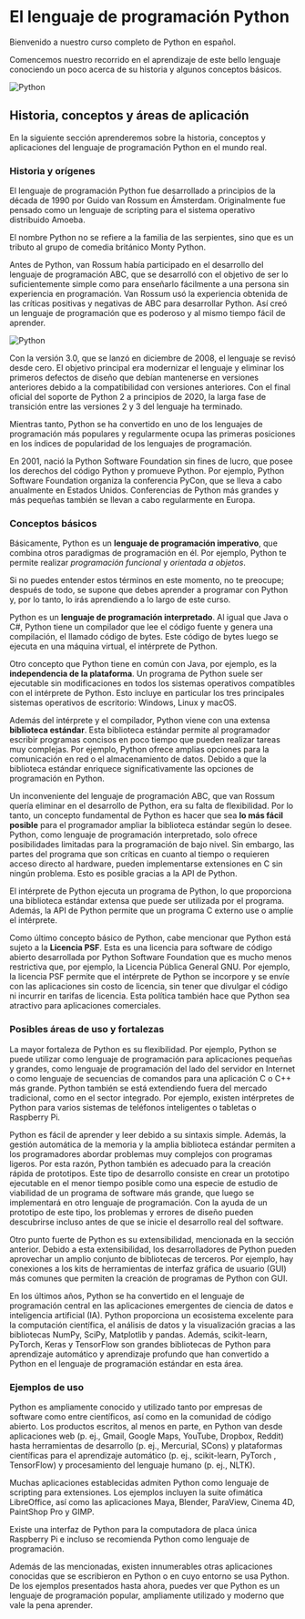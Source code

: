 
# El lenguaje de programación Python

Bienvenido a nuestro curso completo de Python en español.

Comencemos nuestro recorrido en el aprendizaje de este bello lenguaje conociendo un poco acerca de su historia y algunos conceptos básicos.

![Python](/assets/python/python.png)

## Historia, conceptos y áreas de aplicación

En la siguiente sección aprenderemos sobre la historia, conceptos y aplicaciones del lenguaje de programación Python en el mundo real.

### Historia y orígenes

El lenguaje de programación Python fue desarrollado a principios de la década de 1990 por Guido van Rossum en Ámsterdam. Originalmente fue pensado como un lenguaje de scripting para el sistema operativo distribuido Amoeba.

<Callout type="info" emoji="👋">
  El nombre Python no se refiere a la familia de las serpientes, sino que es un tributo al grupo de comedia británico Monty Python.
</Callout>

Antes de Python, van Rossum había participado en el desarrollo del lenguaje de programación ABC, que se desarrolló con el objetivo de ser lo suficientemente simple como para enseñarlo fácilmente a una persona sin experiencia en programación. Van Rossum usó la experiencia obtenida de las críticas positivas y negativas de ABC para desarrollar Python. Así creó un lenguaje de programación que es poderoso y al mismo tiempo fácil de aprender.

![Python](/assets/python/guido-van-rossum.jpg)

Con la versión 3.0, que se lanzó en diciembre de 2008, el lenguaje se revisó desde cero. El objetivo principal era modernizar el lenguaje y eliminar los primeros defectos de diseño que debían mantenerse en versiones anteriores debido a la compatibilidad con versiones anteriores. Con el final oficial del soporte de Python 2 a principios de 2020, la larga fase de transición entre las versiones 2 y 3 del lenguaje ha terminado.

Mientras tanto, Python se ha convertido en uno de los lenguajes de programación más populares y regularmente ocupa las primeras posiciones en los índices de popularidad de los lenguajes de programación.

En 2001, nació la Python Software Foundation sin fines de lucro, que posee los derechos del código Python y promueve Python. Por ejemplo, Python Software Foundation organiza la conferencia PyCon, que se lleva a cabo anualmente en Estados Unidos. Conferencias de Python más grandes y más pequeñas también se llevan a cabo regularmente en Europa.

### Conceptos básicos

Básicamente, Python es un **lenguaje de programación imperativo**, que combina otros paradigmas de programación en él. Por ejemplo, Python te permite realizar *programación funcional* y *orientada a objetos*. 

<Callout>
  Si no puedes entender estos términos en este momento, no te preocupe; después de todo, se supone que debes aprender a programar con Python y, por lo tanto, lo irás aprendiendo a lo largo de este curso.
</Callout>

Python es un **lenguaje de programación interpretado**. Al igual que Java o C#, Python tiene un compilador que lee el código fuente y genera una compilación, el llamado código de bytes. Este código de bytes luego se ejecuta en una máquina virtual, el intérprete de Python.

Otro concepto que Python tiene en común con Java, por ejemplo, es la **independencia de la plataforma**. Un programa de Python suele ser ejecutable sin modificaciones en todos los sistemas operativos compatibles con el intérprete de Python. Esto incluye en particular los tres principales sistemas operativos de escritorio: Windows, Linux y macOS.

Además del intérprete y el compilador, Python viene con una extensa **biblioteca estándar**. Esta biblioteca estándar permite al programador escribir programas concisos en poco tiempo que pueden realizar tareas muy complejas. Por ejemplo, Python ofrece amplias opciones para la comunicación en red o el almacenamiento de datos. Debido a que la biblioteca estándar enriquece significativamente las opciones de programación en Python.

Un inconveniente del lenguaje de programación ABC, que van Rossum quería eliminar en el desarrollo de Python, era su falta de flexibilidad. Por lo tanto, un concepto fundamental de Python es hacer que sea **lo más fácil posible** para el programador ampliar la biblioteca estándar según lo desee. Python, como lenguaje de programación interpretado, solo ofrece posibilidades limitadas para la programación de bajo nivel. Sin embargo, las partes del programa que son críticas en cuanto al tiempo o requieren acceso directo al hardware, pueden implementarse extensiones en C sin ningún problema. Esto es posible gracias a la API de Python.

El intérprete de Python ejecuta un programa de Python, lo que proporciona una biblioteca estándar extensa que puede ser utilizada por el programa. Además, la API de Python permite que un programa C externo use o amplíe el intérprete.

Como último concepto básico de Python, cabe mencionar que Python está sujeto a la **Licencia PSF**. Esta es una licencia para software de código abierto desarrollada por Python Software Foundation que es mucho menos restrictiva que, por ejemplo, la Licencia Pública General GNU. Por ejemplo, la licencia PSF permite que el intérprete de Python se incorpore y se envíe con las aplicaciones sin costo de licencia, sin tener que divulgar el código ni incurrir en tarifas de licencia. Esta política también hace que Python sea atractivo para aplicaciones comerciales.

### Posibles áreas de uso y fortalezas

La mayor fortaleza de Python es su flexibilidad. Por ejemplo, Python se puede utilizar como lenguaje de programación para aplicaciones pequeñas y grandes, como lenguaje de programación del lado del servidor en Internet o como lenguaje de secuencias de comandos para una aplicación C o C++ más grande. Python también se está extendiendo fuera del mercado tradicional, como en el sector integrado. Por ejemplo, existen intérpretes de Python para varios sistemas de teléfonos inteligentes o tabletas o Raspberry Pi.

Python es fácil de aprender y leer debido a su sintaxis simple. Además, la gestión automática de la memoria y la amplia biblioteca estándar permiten a los programadores abordar problemas muy complejos con programas ligeros. Por esta razón, Python también es adecuado para la creación rápida de prototipos. Este tipo de desarrollo consiste en crear un prototipo ejecutable en el menor tiempo posible como una especie de estudio de viabilidad de un programa de software más grande, que luego se implementará en otro lenguaje de programación. Con la ayuda de un prototipo de este tipo, los problemas y errores de diseño pueden descubrirse incluso antes de que se inicie el desarrollo real del software.

Otro punto fuerte de Python es su extensibilidad, mencionada en la sección anterior. Debido a esta extensibilidad, los desarrolladores de Python pueden aprovechar un amplio conjunto de bibliotecas de terceros. Por ejemplo, hay conexiones a los kits de herramientas de interfaz gráfica de usuario (GUI) más comunes que permiten la creación de programas de Python con GUI.

En los últimos años, Python se ha convertido en el lenguaje de programación central en las aplicaciones emergentes de ciencia de datos e inteligencia artificial (IA). Python proporciona un ecosistema excelente para la computación científica, el análisis de datos y la visualización gracias a las bibliotecas NumPy, SciPy, Matplotlib y pandas. Además, scikit-learn, PyTorch, Keras y TensorFlow son grandes bibliotecas de Python para aprendizaje automático y aprendizaje profundo que han convertido a Python en el lenguaje de programación estándar en esta área.

### Ejemplos de uso

Python es ampliamente conocido y utilizado tanto por empresas de software como entre científicos, así como en la comunidad de código abierto. Los productos escritos, al menos en parte, en Python van desde aplicaciones web (p. ej., Gmail, Google Maps, YouTube, Dropbox, Reddit) hasta herramientas de desarrollo (p. ej., Mercurial, SCons) y plataformas científicas para el aprendizaje automático (p. ej., scikit-learn, PyTorch , TensorFlow) y procesamiento del lenguaje humano (p. ej., NLTK).

Muchas aplicaciones establecidas admiten Python como lenguaje de scripting para extensiones. Los ejemplos incluyen la suite ofimática LibreOffice, así como las aplicaciones Maya, Blender, ParaView, Cinema 4D, PaintShop Pro y GIMP.

Existe una interfaz de Python para la computadora de placa única Raspberry Pi e incluso se recomienda Python como lenguaje de programación.

Además de las mencionadas, existen innumerables otras aplicaciones conocidas que se escribieron en Python o en cuyo entorno se usa Python. De los ejemplos presentados hasta ahora, puedes ver que Python es un lenguaje de programación popular, ampliamente utilizado y moderno que vale la pena aprender.